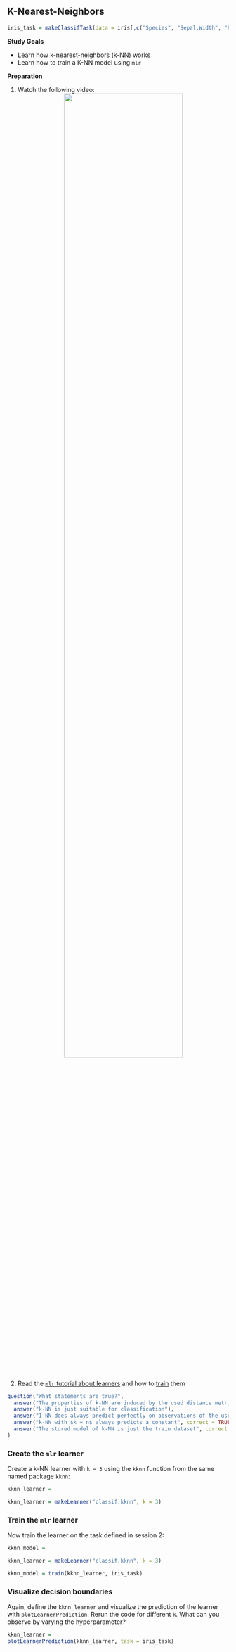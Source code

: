 ## K-Nearest-Neighbors

```r
iris_task = makeClassifTask(data = iris[,c("Species", "Sepal.Width", "Petal.Width")], target = "Species")
```

**Study Goals**

- Learn how k-nearest-neighbors (k-NN) works
- Learn how to train a K-NN model using `mlr`

**Preparation**

1.  Watch the following video:
    <center>
    ![](https://www.youtube.com/watch?v=hXQq-lryqtE&list=PLMyWaJl2LoXyhFvMjtbBGs0Pi8khHbKm3&index=4&t=0s){width="75%"}
    </center>

2.  Read the [`mlr` tutorial about learners](https://mlr.mlr-org.com/articles/tutorial/learner.html) and how to [train](https://mlr.mlr-org.com/articles/tutorial/train.html) them

```r
question("What statements are true?",
  answer("The properties of k-NN are induced by the used distance metric", correct = TRUE),
  answer("k-NN is just suitable for classification"),
  answer("1-NN does always predict perfectly on observations of the used dataset", correct = TRUE),
  answer("k-NN with $k = n$ always predicts a constant", correct = TRUE),
  answer("The stored model of k-NN is just the train dataset", correct = TRUE)
)
```

### Create the `mlr` learner

Create a k-NN learner with `k = 3` using the `kknn` function from the same named package `kknn`:
```r
kknn_learner =
```

```r
kknn_learner = makeLearner("classif.kknn", k = 3)
```


### Train the `mlr` learner

Now train the learner on the task defined in session 2:

```r
kknn_model =
```

```r
kknn_learner = makeLearner("classif.kknn", k = 3)
```

```r
kknn_model = train(kknn_learner, iris_task)
```


### Visualize decision boundaries

Again, define the `kknn_learner` and visualize the prediction of the learner with `plotLearnerPrediction`. Rerun the code for different `k`. What can you observe by varying the hyperparameter?

```r
kknn_learner =
plotLearnerPrediction(kknn_learner, task = iris_task)
```